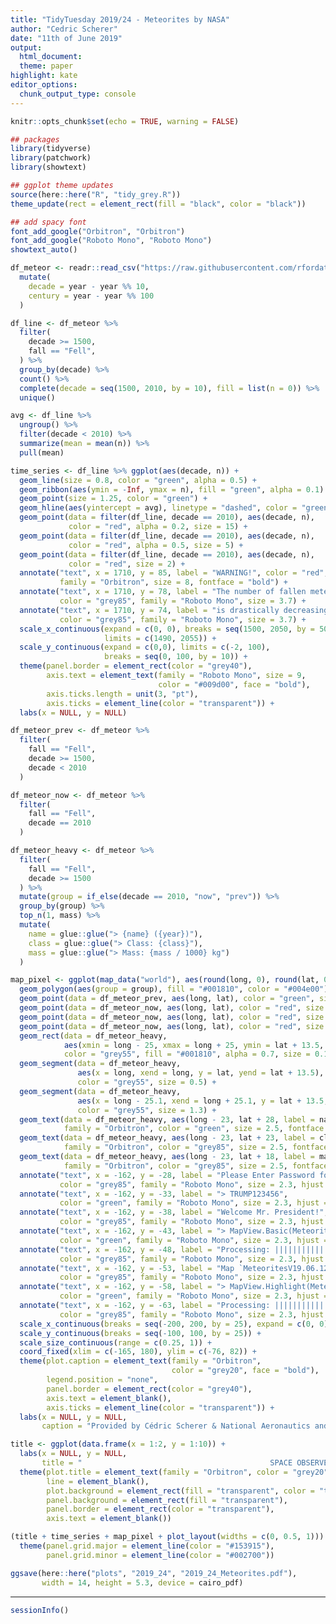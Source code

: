 ```yaml
---
title: "TidyTuesday 2019/24 - Meteorites by NASA"
author: "Cedric Scherer"
date: "11th of June 2019"
output:
  html_document:
  theme: paper
highlight: kate
editor_options:
  chunk_output_type: console
---
```

  
```r
knitr::opts_chunk$set(echo = TRUE, warning = FALSE)
```

```r
## packages
library(tidyverse)
library(patchwork)
library(showtext)

## ggplot theme updates
source(here::here("R", "tidy_grey.R"))
theme_update(rect = element_rect(fill = "black", color = "black"))

## add spacy font
font_add_google("Orbitron", "Orbitron")
font_add_google("Roboto Mono", "Roboto Mono")
showtext_auto()
```

```r
df_meteor <- readr::read_csv("https://raw.githubusercontent.com/rfordatascience/tidytuesday/master/data/2019/2019-06-11/meteorites.csv") %>% 
  mutate(
    decade = year - year %% 10,
    century = year - year %% 100
  )
```

```r
df_line <- df_meteor %>% 
  filter(
    decade >= 1500,
    fall == "Fell",
  ) %>% 
  group_by(decade) %>% 
  count() %>% 
  complete(decade = seq(1500, 2010, by = 10), fill = list(n = 0)) %>% 
  unique()

avg <- df_line %>% 
  ungroup() %>% 
  filter(decade < 2010) %>% 
  summarize(mean = mean(n)) %>% 
  pull(mean)

time_series <- df_line %>% ggplot(aes(decade, n)) +
  geom_line(size = 0.8, color = "green", alpha = 0.5) +
  geom_ribbon(aes(ymin = -Inf, ymax = n), fill = "green", alpha = 0.1) +
  geom_point(size = 1.25, color = "green") +
  geom_hline(aes(yintercept = avg), linetype = "dashed", color = "green", size = 0.8) +
  geom_point(data = filter(df_line, decade == 2010), aes(decade, n), 
             color = "red", alpha = 0.2, size = 15) +
  geom_point(data = filter(df_line, decade == 2010), aes(decade, n), 
             color = "red", alpha = 0.5, size = 5) +
  geom_point(data = filter(df_line, decade == 2010), aes(decade, n), 
             color = "red", size = 2) +
  annotate("text", x = 1710, y = 85, label = "WARNING!", color = "red", 
           family = "Orbitron", size = 8, fontface = "bold") +
  annotate("text", x = 1710, y = 78, label = "The number of fallen meteorites", 
           color = "grey85", family = "Roboto Mono", size = 3.7) +
  annotate("text", x = 1710, y = 74, label = "is drastically decreasing!", 
           color = "grey85", family = "Roboto Mono", size = 3.7) +
  scale_x_continuous(expand = c(0, 0), breaks = seq(1500, 2050, by = 50), 
                     limits = c(1490, 2055)) +
  scale_y_continuous(expand = c(0,0), limits = c(-2, 100), 
                     breaks = seq(0, 100, by = 10)) + 
  theme(panel.border = element_rect(color = "grey40"),
        axis.text = element_text(family = "Roboto Mono", size = 9, 
                                 color = "#009d00", face = "bold"),
        axis.ticks.length = unit(3, "pt"),
        axis.ticks = element_line(color = "transparent")) +
  labs(x = NULL, y = NULL)
```

```r
df_meteor_prev <- df_meteor %>% 
  filter(
    fall == "Fell", 
    decade >= 1500, 
    decade < 2010
  )

df_meteor_now <- df_meteor %>% 
  filter(
    fall == "Fell", 
    decade == 2010
  )

df_meteor_heavy <- df_meteor %>% 
  filter(
    fall == "Fell", 
    decade >= 1500
  ) %>% 
  mutate(group = if_else(decade == 2010, "now", "prev")) %>% 
  group_by(group) %>% 
  top_n(1, mass) %>% 
  mutate(
    name = glue::glue("> {name} ({year})"),
    class = glue::glue("> Class: {class}"),
    mass = glue::glue("> Mass: {mass / 1000} kg")
  )

map_pixel <- ggplot(map_data("world"), aes(round(long, 0), round(lat, 0))) +
  geom_polygon(aes(group = group), fill = "#001810", color = "#004e00") +
  geom_point(data = df_meteor_prev, aes(long, lat), color = "green", size = 0.8, alpha = 0.35) +
  geom_point(data = df_meteor_now, aes(long, lat), color = "red", size = 9, alpha = 0.2) +
  geom_point(data = df_meteor_now, aes(long, lat), color = "red", size = 3.3, alpha = 0.5) +
  geom_point(data = df_meteor_now, aes(long, lat), color = "red", size = 1.5) +
  geom_rect(data = df_meteor_heavy, 
            aes(xmin = long - 25, xmax = long + 25, ymin = lat + 13.5, ymax = lat + 32), 
            color = "grey55", fill = "#001810", alpha = 0.7, size = 0.15) +
  geom_segment(data = df_meteor_heavy, 
               aes(x = long, xend = long, y = lat, yend = lat + 13.5), 
               color = "grey55", size = 0.5) +
  geom_segment(data = df_meteor_heavy, 
               aes(x = long - 25.1, xend = long + 25.1, y = lat + 13.5, yend = lat + 13.5), 
               color = "grey55", size = 1.3) +
  geom_text(data = df_meteor_heavy, aes(long - 23, lat + 28, label = name), 
            family = "Orbitron", color = "green", size = 2.5, fontface = "bold", hjust = 0) +
  geom_text(data = df_meteor_heavy, aes(long - 23, lat + 23, label = class), 
            family = "Orbitron", color = "grey85", size = 2.5, fontface = "bold", hjust = 0) +
  geom_text(data = df_meteor_heavy, aes(long - 23, lat + 18, label = mass), 
            family = "Orbitron", color = "grey85", size = 2.5, fontface = "bold", hjust = 0) +
  annotate("text", x = -162, y = -28, label = "Please Enter Password for User 'NASA1'", 
           color = "grey85", family = "Roboto Mono", size = 2.3, hjust = 0) +
  annotate("text", x = -162, y = -33, label = "> TRUMP123456", 
           color = "green", family = "Roboto Mono", size = 2.3, hjust = 0) +
  annotate("text", x = -162, y = -38, label = "Welcome Mr. President!", 
           color = "grey85", family = "Roboto Mono", size = 2.3, hjust = 0) +
  annotate("text", x = -162, y = -43, label = "> MapView.Basic(MeteoritesV19.06.12)", 
           color = "green", family = "Roboto Mono", size = 2.3, hjust = 0) +
  annotate("text", x = -162, y = -48, label = "Processing: |||||||||||||||||||| 100%", 
           color = "grey85", family = "Roboto Mono", size = 2.3, hjust = 0) +
  annotate("text", x = -162, y = -53, label = "Map `MeteoritesV19.06.12` loaded.", 
           color = "grey85", family = "Roboto Mono", size = 2.3, hjust = 0) +
  annotate("text", x = -162, y = -58, label = "> MapView.Highlight(MeteoritesV19.06.12$recent)", 
           color = "green", family = "Roboto Mono", size = 2.3, hjust = 0) +
  annotate("text", x = -162, y = -63, label = "Processing: |||||||||||||| 73.4%", 
           color = "grey85", family = "Roboto Mono", size = 2.3, hjust = 0) +
  scale_x_continuous(breaks = seq(-200, 200, by = 25), expand = c(0, 0)) +
  scale_y_continuous(breaks = seq(-100, 100, by = 25)) +
  scale_size_continuous(range = c(0.25, 1)) +
  coord_fixed(xlim = c(-165, 180), ylim = c(-76, 82)) +
  theme(plot.caption = element_text(family = "Orbitron",  
                                    color = "grey20", face = "bold"),
        legend.position = "none",
        panel.border = element_rect(color = "grey40"),
        axis.text = element_blank(),
        axis.ticks = element_line(color = "transparent")) +
  labs(x = NULL, y = NULL, 
       caption = "Provided by Cédric Scherer & National Aeronautics and Space Administration (NASA)  ")
```

```r
title <- ggplot(data.frame(x = 1:2, y = 1:10)) +
  labs(x = NULL, y = NULL,
       title = "                                          SPACE OBSERVER 3000 X V3.5.1") +
  theme(plot.title = element_text(family = "Orbitron", color = "grey20"),
        line = element_blank(),
        plot.background = element_rect(fill = "transparent", color = "transparent"),
        panel.background = element_rect(fill = "transparent"),
        panel.border = element_rect(color = "transparent"),
        axis.text = element_blank())
```

```r
(title + time_series + map_pixel + plot_layout(widths = c(0, 0.5, 1))) * 
  theme(panel.grid.major = element_line(color = "#153915"),
        panel.grid.minor = element_line(color = "#002700")) 

ggsave(here::here("plots", "2019_24", "2019_24_Meteorites.pdf"), 
       width = 14, height = 5.3, device = cairo_pdf)
```

***
  
```r
sessionInfo()
```
